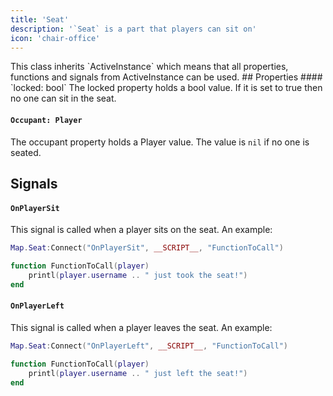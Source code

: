 ```yaml
---
title: 'Seat'
description: '`Seat` is a part that players can sit on'
icon: 'chair-office'
---
```

<Info>
  This class inherits `ActiveInstance` which means that all properties, functions and signals from ActiveInstance can be used.
</Info> 
## Properties
#### `locked: bool`
The locked property holds a bool value. If it is set to true then no one can sit in the seat.

#### `Occupant: Player`
The occupant property holds a Player value. The value is `nil` if no one is seated. 

## Signals
#### `OnPlayerSit`
This signal is called when a player sits on the seat. An example:
```lua
Map.Seat:Connect("OnPlayerSit", __SCRIPT__, "FunctionToCall")

function FunctionToCall(player) 
    printl(player.username .. " just took the seat!")
end
```

#### `OnPlayerLeft`
This signal is called when a player leaves the seat. An example:
```lua
Map.Seat:Connect("OnPlayerLeft", __SCRIPT__, "FunctionToCall")

function FunctionToCall(player) 
    printl(player.username .. " just left the seat!")
end
```